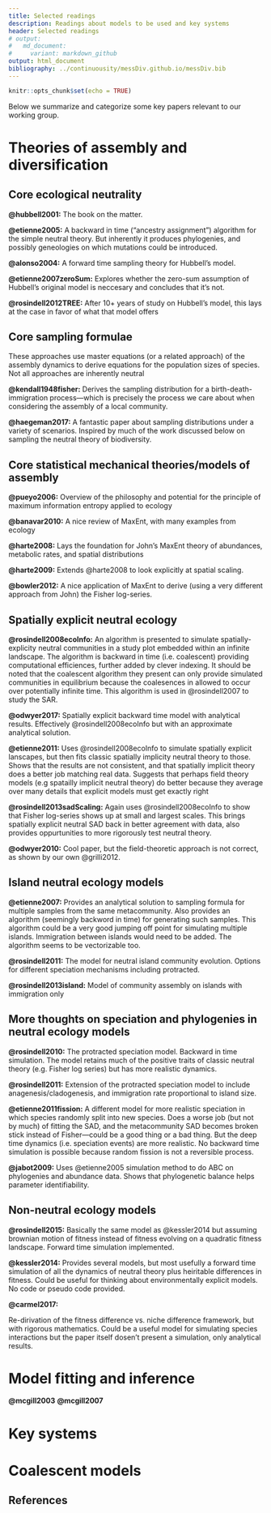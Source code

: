 ```yaml
---
title: Selected readings
description: Readings about models to be used and key systems
header: Selected readings
# output: 
#   md_document:
#     variant: markdown_github
output: html_document
bibliography: ../continuousity/messDiv.github.io/messDiv.bib
---
```


```r
knitr::opts_chunk$set(echo = TRUE)
```

Below we summarize and categorize some key papers relevant to our working group.

# Theories of assembly and diversification

## Core ecological neutrality

**@hubbell2001:**
The book on the matter.

**@etienne2005:**
A backward in time ("ancestry assignment") algorithm for the simple neutral theory.  But inherently it produces phylogenies, and possibly geneologies on which mutations could be introduced.

**@alonso2004:**
A forward time sampling theory for Hubbell's model.

**@etienne2007zeroSum:**
Explores whether the zero-sum assumption of Hubbell's original model is neccesary and concludes that it's not.

**@rosindell2012TREE:**
After $10+$ years of study on Hubbell's model, this lays at the case in favor of what that model offers


## Core sampling formulae

These approaches use master equations (or a related approach) of the assembly dynamics to derive equations for the population sizes of species. Not all approaches are inherently neutral

**@kendall1948fisher:**
Derives the sampling distribution for a birth-death-immigration process---which is precisely the process we care about when considering the assembly of a local community.

**@haegeman2017:**
A fantastic paper about sampling distributions under a variety of scenarios. Inspired by much of the work discussed below on sampling the neutral theory of biodiversity.


## Core statistical mechanical theories/models of assembly

**@pueyo2006:**
Overview of the philosophy and potential for the principle of maximum information entropy applied to ecology

**@banavar2010:**
A nice review of MaxEnt, with many examples from ecology

**@harte2008:**
Lays the foundation for John's MaxEnt theory of abundances, metabolic rates, and spatial distributions

**@harte2009:**
Extends @harte2008 to look explicitly at spatial scaling.

**@bowler2012:**
A nice application of MaxEnt to derive (using a very different approach from John) the Fisher log-series.


## Spatially explicit neutral ecology

**@rosindell2008ecoInfo:**
An algorithm is presented to simulate spatially-explicity neutral communities in a study plot embedded within an infinite landscape.  The algorithm is backward in time (i.e. coalescent) providing computational efficiences, further added by clever indexing.  It should be noted that the coalescent algorithm they present can only provide simulated communities in equilibrium because the coalesences in allowed to occur over potentially infinite time.  This algorithm is used in @rosindell2007 to study the SAR.

**@odwyer2017:**
Spatially explicit backward time model with analytical results.  Effectively @rosindell2008ecoInfo but with an approximate analytical solution. 

**@etienne2011:**
Uses @rosindell2008ecoInfo to simulate spatially explicit lanscapes, but then fits classic spatially implicity neutral theory to those.  Shows that the results are not consistent, and that spatially implicit theory does a better job matching real data.  Suggests that perhaps field theory models (e.g spatailly implicit neutral theory) do better because they average over many details that explicit models must get exactly right

**@rosindell2013sadScaling:**
Again uses @rosindell2008ecoInfo to show that Fisher log-series shows up at small and largest scales.  This brings spatially explicit neutral SAD back in better agreement with data, also provides oppurtunities to more rigorously test neutral theory.

**@odwyer2010:**
Cool paper, but the field-theoretic approach is not correct, as shown by our own @grilli2012.


## Island neutral ecology models

**@etienne2007:**
Provides an analytical solution to sampling formula for multiple samples from the same metacommunity.  Also provides an algorithm (seemingly backword in time) for generating such samples.  This algorithm could be a very good jumping off point for simulating multiple islands.  Immigration between islands would need to be added.  The algorithm seems to be vectorizable too.

**@rosindell2011:**
The model for neutral island community evolution.  Options for different speciation mechanisms including protracted.

**@rosindell2013island:**
Model of community assembly on islands with immigration only


## More thoughts on speciation and phylogenies in neutral ecology models

**@rosindell2010:**
The protracted speciation model.  Backward in time simulation.  The model retains much of the positive traits of classic neutral theory (e.g. Fisher log series) but has more realistic dynamics.

**@rosindell2011:**
Extension of the protracted speciation model to include anagenesis/cladogenesis, and immigration rate proportional to island size.

**@etienne2011fission:**
A different model for more realistic speciation in which species randomly split into new species.  Does a worse job (but not by much) of fitting the SAD, and the metacommunity SAD becomes broken stick instead of Fisher---could be a good thing or a bad thing.  But the deep time dynamics (i.e. speciation events) are more realistic.  No backward time simulation is possible because random fission is not a reversible process.

**@jabot2009:**
Uses @etienne2005 simulation method to do ABC on phylogenies and abundance data.  Shows that phylogenetic balance helps parameter identifiability.


## Non-neutral ecology models

**@rosindell2015:**
Basically the same model as @kessler2014 but assuming brownian motion of fitness instead of fitness evolving on a quadratic fitness landscape.  Forward time simulation implemented.

**@kessler2014:**
Provides several models, but most usefully a forward time simulation of all the dynamics of neutral theory plus heiritable differences in fitness.  Could be useful for thinking about environmentally explicit models.  No code or pseudo code provided.

**@carmel2017:**

Re-dirivation of the fitness difference vs. niche difference framework, but with rigorous mathematics.  Could be a useful model for simulating species interactions but the paper itself dosen't present a simulation, only analytical results.

# Model fitting and inference

**@mcgill2003**
**@mcgill2007**

# Key systems

# Coalescent models


## References